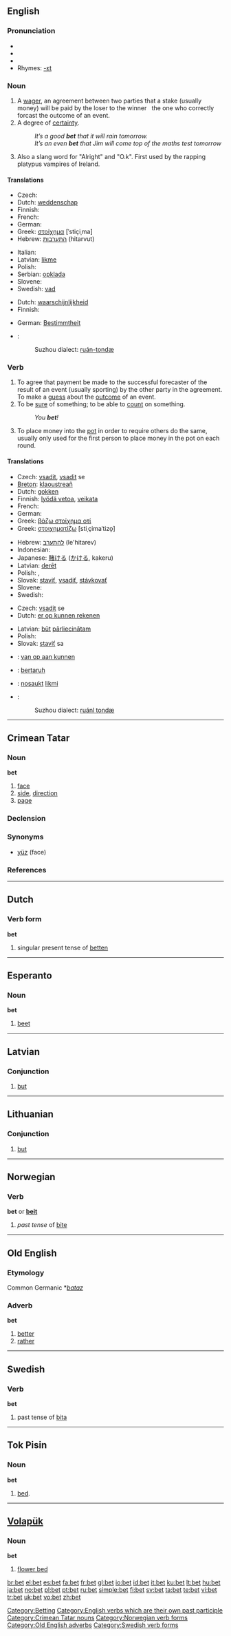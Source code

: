 {{see|BET}}
==English==

===Pronunciation===
*{{IPA|/ˈbεt/}}
*{{SAMPA|/"bEt/}}
*{{audio|en-us-bet.ogg|Audio (US)}}
*Rhymes: [[Rhymes:English:-ɛt|-ɛt]]

===Noun===
{{en-noun}}

# A [[wager]], an agreement between two parties that a stake (usually money) will be paid by the loser to the winner &nbsp; the one who correctly forcast the outcome of an event.
# A degree of [[certainty]].
#:''It’s a good '''bet''' that it will rain tomorrow.''
#:''It’s an even '''bet''' that Jim will come top of the maths test tomorrow''
# {{rfv-sense}} Also a slang word for "Alright" and "O.k". First used by the rapping  platypus  vampires of Ireland.

====Translations====
{{trans-top|a wager}}
* Czech: {{t-|cs|sázka|f}}
* Dutch: [[weddenschap]] {{f}}
* Finnish: {{t+|fi|veto}}
* French: {{t+|fr|pari}}
* German: {{t+|de|Wette|f}}
* Greek: [[στοίχημα]] [ˈstiçiˌma] {{n}}
* Hebrew: [[התערבות]] (hitarvut) {{f}}
{{trans-mid}}
* Italian: {{t+|it|scommessa|f}}
* Latvian: [[likme]] {{f}}
* Polish: {{t+|pl|zakład|m}}
* Serbian: [[opklada]] {{m}}
* Slovene: {{t-|sl|stava|f}}
* Swedish: [[vad#Noun|vad]] {{n}}
{{trans-bottom}}

{{trans-top|A degree of certainty}}
* Dutch: [[waarschijnlijkheid]] {{f}}
* Finnish: {{t+|fi|mahdollisuus}}
{{trans-mid}}
* German: [[Bestimmtheit]] {{f}}
{{trans-bottom}}

{{checktrans-top}}
*{{ttbc|Wu}}:
*:Suzhou dialect: [[ruán-tondæ]]
{{trans-bottom}}

===Verb===
{{en-verb|bets|betting|'''bet '''or''' [[betted]]'''}}

# To agree that payment be made to the successful forecaster of the result of an event (usually sporting) by the other party in the agreement. To make a [[guess]] about the [[outcome]] of an event.
# To be [[sure]] of something; to be able to [[count]] on something.
#: ''You '''bet'''!''
# {{poker}} To place money into the [[pot]] in order to require others do the same, usually only used for the first person to place money in the pot on each round.

====Translations====
{{trans-top|To make a guess about the outcome of an event}}
* Czech: [[vsadit]], [[vsadit]] se
* [[Breton]]: [[klaoustreañ]]
* Dutch: [[gokken]]
* Finnish: [[lyödä vetoa]], [[veikata]]
* French: {{t+|fr|parier}}
* German: {{t-|de|wetten}}
* Greek: [[βάζω στοίχημα οτί]]
* Greek: [[στοιχηματίζω]] [stiˌçimaˈtizo̞]
{{trans-mid}}
* Hebrew: [[להתערב]] (le'hitarev)
* Indonesian: {{t-|id|taruh|alt=mempertaruhkan|xs=Indonesian}}
* Japanese: [[賭ける]] ([[かける]], kakeru)
* Latvian: [[derēt]]
* Polish: {{t|pl|postawić}}, {{t|pl|zakładać się}}
* Slovak: [[staviť]], [[vsadiť]], [[stávkovať]]
* Slovene: {{t-|sl|staviti}}
* Swedish: {{t-|sv|slå vad}}
{{trans-bottom}}

{{trans-top|To be sure of something}}
* Czech: [[vsadit]] se
* Dutch: [[er op kunnen rekenen]]
{{trans-mid}}
* Latvian: [[būt]] [[pārliecināts|pārliecinātam]]
* Polish: {{t|pl|stawiać na}}
* Slovak: [[staviť]] sa
{{trans-bottom}}

{{checktrans-top}}
*{{ttbc|Dutch}}: [[van op aan kunnen]]
*{{ttbc|Indonesian}}: [[taruh|bertaruh]]
*{{ttbc|Latvian}}: [[nosaukt]] [[likme|likmi]]
*{{ttbc|Wu}}:
*:Suzhou dialect: [[ruánl tondæ]]
{{trans-bottom}}

[[Category:Betting]]
[[Category:English verbs which are their own past participle]]

----

==Crimean Tatar==

===Noun===
'''bet'''

# [[face]]
# [[side]], [[direction]]
# [[page]]

===Declension===
{{crh-latin-noun|niñ|ke|ni|te|ten}}

=== Synonyms ===
* [[yüz]] (face)

===References===
{{R:Useinov-Mireev 2002}}

[[Category:Crimean Tatar nouns]]

----

==Dutch==

===Verb form===
'''bet'''

# singular present tense of [[betten]]

----

==Esperanto==
{{rfv}}
===Noun===
'''bet'''

# [[beet]]

----

==Latvian==

===Conjunction===
{{infl|lv|conjunction}}

# [[but]]

----

==Lithuanian==

===Conjunction===
{{infl|lt|conjunction}}

# [[but]]

----

==Norwegian==

===Verb===
'''bet''' or '''[[beit]]'''

# ''past tense'' of [[bite#Norwegian|bite]]

[[Category:Norwegian verb forms]]

----

==Old English==

===Etymology===
Common Germanic *''[[bataz]]''

===Adverb===
'''bet'''

# [[better]]
# [[rather]]

[[Category:Old English adverbs]]

----

==Swedish==

===Verb===
'''bet'''

# past tense of [[bita]]

[[Category:Swedish verb forms]]

----

==Tok Pisin==

===Noun===
'''bet'''

# [[bed]].

----

==[[Volapük]]==

===Noun===
'''bet'''

# [[flower bed]]

[[br:bet]]
[[el:bet]]
[[es:bet]]
[[fa:bet]]
[[fr:bet]]
[[gl:bet]]
[[io:bet]]
[[id:bet]]
[[it:bet]]
[[ku:bet]]
[[lt:bet]]
[[hu:bet]]
[[ja:bet]]
[[no:bet]]
[[pl:bet]]
[[pt:bet]]
[[ru:bet]]
[[simple:bet]]
[[fi:bet]]
[[sv:bet]]
[[ta:bet]]
[[te:bet]]
[[vi:bet]]
[[tr:bet]]
[[uk:bet]]
[[vo:bet]]
[[zh:bet]]
